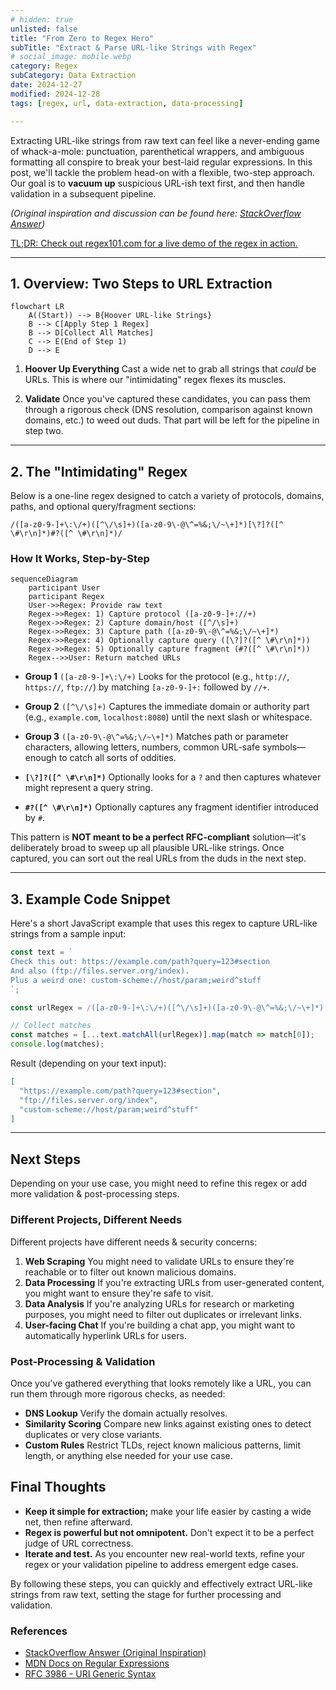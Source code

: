 ```yaml
---
# hidden: true
unlisted: false
title: "From Zero to Regex Hero"
subTitle: "Extract & Parse URL-like Strings with Regex"
# social_image: mobile.webp
category: Regex
subCategory: Data Extraction
date: 2024-12-27
modified: 2024-12-28
tags: [regex, url, data-extraction, data-processing]

---
```


Extracting URL-like strings from raw text can feel like a never-ending game of whack-a-mole: punctuation, parenthetical wrappers, and ambiguous formatting all conspire to break your best-laid regular expressions. In this post, we'll tackle the problem head-on with a flexible, two-step approach. Our goal is to **vacuum up** suspicious URL-ish text first, and then handle validation in a subsequent pipeline.

*(Original inspiration and discussion can be found here: [StackOverflow Answer](https://stackoverflow.com/a/34669019/369727))*

[TL;DR: Check out regex101.com for a live demo of the regex in action.](https://regex101.com/r/jO8bC4/62)

---

## 1. Overview: Two Steps to URL Extraction

```mermaid
flowchart LR
    A((Start)) --> B{Hoover URL-like Strings}
    B --> C[Apply Step 1 Regex]
    B --> D[Collect All Matches]
    C --> E(End of Step 1)
    D --> E
```

1. **Hoover Up Everything**
   Cast a wide net to grab all strings that *could* be URLs. This is where our "intimidating" regex flexes its muscles.

2. **Validate**
   Once you've captured these candidates, you can pass them through a rigorous check (DNS resolution, comparison against known domains, etc.) to weed out duds. That part will be left for the pipeline in step two.

---

## 2. The "Intimidating" Regex

Below is a one-line regex designed to catch a variety of protocols, domains, paths, and optional query/fragment sections:

```regex
/([a-z0-9-]+\:\/+)([^\/\s]+)([a-z0-9\-@\^=%&;\/~\+]*)[\?]?([^ \#\r\n]*)#?([^ \#\r\n]*)/
```

### How It Works, Step-by-Step

```mermaid
sequenceDiagram
    participant User
    participant Regex
    User->>Regex: Provide raw text
    Regex->>Regex: 1) Capture protocol ([a-z0-9-]+://+)
    Regex->>Regex: 2) Capture domain/host ([^/\s]+)
    Regex->>Regex: 3) Capture path ([a-z0-9\-@\^=%&;\/~\+]*)
    Regex->>Regex: 4) Optionally capture query ([\?]?([^ \#\r\n]*))
    Regex->>Regex: 5) Optionally capture fragment (#?([^ \#\r\n]*))
    Regex-->>User: Return matched URLs
```

- **Group 1** `([a-z0-9-]+\:\/+)`
  Looks for the protocol (e.g., `http://`, `https://`, `ftp://`) by matching `[a-z0-9-]+:` followed by `//+`.

- **Group 2** `([^\/\s]+)`
  Captures the immediate domain or authority part (e.g., `example.com`, `localhost:8080`) until the next slash or whitespace.

- **Group 3** `([a-z0-9\-@\^=%&;\/~\+]*)`
  Matches path or parameter characters, allowing letters, numbers, common URL-safe symbols—enough to catch all sorts of oddities.

- **`[\?]?([^ \#\r\n]*)`**
  Optionally looks for a `?` and then captures whatever might represent a query string.

- **`#?([^ \#\r\n]*)`**
  Optionally captures any fragment identifier introduced by `#`.

This pattern is **NOT meant to be a perfect RFC-compliant** solution—it's deliberately broad to sweep up all plausible URL-like strings. Once captured, you can sort out the real URLs from the duds in the next step.

---

## 3. Example Code Snippet

Here's a short JavaScript example that uses this regex to capture URL-like strings from a sample input:

```js
const text = `
Check this out: https://example.com/path?query=123#section
And also (ftp://files.server.org/index).
Plus a weird one: custom-scheme://host/param;weird^stuff
`;

const urlRegex = /([a-z0-9-]+\:\/+)([^\/\s]+)([a-z0-9\-@\^=%&;\/~\+]*)[\?]?([^ \#\r\n]*)#?([^ \#\r\n]*)/gi;

// Collect matches
const matches = [...text.matchAll(urlRegex)].map(match => match[0]);
console.log(matches);
```

Result (depending on your text input):

```json
[
  "https://example.com/path?query=123#section",
  "ftp://files.server.org/index",
  "custom-scheme://host/param;weird^stuff"
]
```

---

## Next Steps

Depending on your use case, you might need to refine this regex or add more validation & post-processing steps.

### Different Projects, Different Needs

Different projects have different needs & security concerns:

1. **Web Scraping**
  You might need to validate URLs to ensure they're reachable or to filter out known malicious domains.
2. **Data Processing**
  If you're extracting URLs from user-generated content, you might want to ensure they're safe to visit.
3. **Data Analysis**
  If you're analyzing URLs for research or marketing purposes, you might need to filter out duplicates or irrelevant links.
4. **User-facing Chat**
  If you're building a chat app, you might want to automatically hyperlink URLs for users.

### Post-Processing & Validation

Once you've gathered everything that looks remotely like a URL, you can run them through more rigorous checks, as needed:

- **DNS Lookup**
  Verify the domain actually resolves.
- **Similarity Scoring**
  Compare new links against existing ones to detect duplicates or very close variants.
- **Custom Rules**
  Restrict TLDs, reject known malicious patterns, limit length, or anything else needed for your use case.

## Final Thoughts

- **Keep it simple for extraction;** make your life easier by casting a wide net, then refine afterward.
- **Regex is powerful but not omnipotent.** Don't expect it to be a perfect judge of URL correctness.
- **Iterate and test.** As you encounter new real-world texts, refine your regex or your validation pipeline to address emergent edge cases.

By following these steps, you can quickly and effectively extract URL-like strings from raw text, setting the stage for further processing and validation.

### References

- [StackOverflow Answer (Original Inspiration)](https://stackoverflow.com/a/34669019/369727)
- [MDN Docs on Regular Expressions](https://developer.mozilla.org/en-US/docs/Web/JavaScript/Guide/Regular_Expressions)
- [RFC 3986 - URI Generic Syntax](https://datatracker.ietf.org/doc/html/rfc3986)
